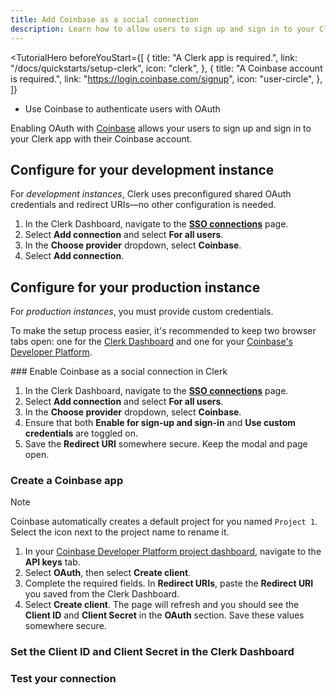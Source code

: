 ```yaml
---
title: Add Coinbase as a social connection
description: Learn how to allow users to sign up and sign in to your Clerk app with their Coinbase account using OAuth.
---
```


<TutorialHero
  beforeYouStart={[
    {
      title: "A Clerk app is required.",
      link: "/docs/quickstarts/setup-clerk",
      icon: "clerk",
    },
    {
      title: "A Coinbase account is required.",
      link: "https://login.coinbase.com/signup",
      icon: "user-circle",
    },
  ]}
>
  - Use Coinbase to authenticate users with OAuth
</TutorialHero>

Enabling OAuth with [Coinbase](https://docs.cdp.coinbase.com/coinbase-app/docs/coinbase-app) allows your users to sign up and sign in to your Clerk app with their Coinbase account.

## Configure for your development instance

For _development instances_, Clerk uses preconfigured shared OAuth credentials and redirect URIs—no other configuration is needed.

1. In the Clerk Dashboard, navigate to the [**SSO connections**](https://dashboard.clerk.com/last-active?path=user-authentication/sso-connections) page.
1. Select **Add connection** and select **For all users**.
1. In the **Choose provider** dropdown, select **Coinbase**.
1. Select **Add connection**.

## Configure for your production instance

For _production instances_, you must provide custom credentials.

To make the setup process easier, it's recommended to keep two browser tabs open: one for the [Clerk Dashboard](https://dashboard.clerk.com/last-active?path=user-authentication/sso-connections) and one for your [Coinbase's Developer Platform](https://portal.cdp.coinbase.com).

<Steps>
  ### Enable Coinbase as a social connection in Clerk

  1. In the Clerk Dashboard, navigate to the [**SSO connections**](https://dashboard.clerk.com/last-active?path=user-authentication/sso-connections) page.
  1. Select **Add connection** and select **For all users**.
  1. In the **Choose provider** dropdown, select **Coinbase**.
  1. Ensure that both **Enable for sign-up and sign-in** and **Use custom credentials** are toggled on.
  1. Save the **Redirect URI** somewhere secure. Keep the modal and page open.

  ### Create a Coinbase app

  > [!NOTE]
  > Coinbase automatically creates a default project for you named `Project 1`. Select the icon next to the project name to rename it.

  1. In your [Coinbase Developer Platform project dashboard](https://portal.cdp.coinbase.com/projects), navigate to the **API keys** tab.
  1. Select **OAuth**, then select **Create client**.
  1. Complete the required fields. In **Redirect URIs**, paste the **Redirect URI** you saved from the Clerk Dashboard.
  1. Select **Create client**. The page will refresh and you should see the **Client ID** and **Client Secret** in the **OAuth** section. Save these values somewhere secure.

  ### Set the Client ID and Client Secret in the Clerk Dashboard

  <Include src="_partials/authentication/set-client-id-secret" />

  ### Test your connection

  <Include src="_partials/authentication/test-your-connection" />
</Steps>
